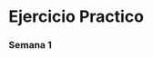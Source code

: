 # Ejercicio Practico {-}

### Semana 1 {-}
 
<!-- ### Semana 2 {-} -->

<!-- ### Semana 3 {-} -->

<!-- ### Semana 4 {-} -->

<!-- ### Semana 5 {-} -->

<!-- ### Semana 6 {-} -->

<!-- ### Semana 7 {-} -->

<!-- ### Semana 8 {-} -->